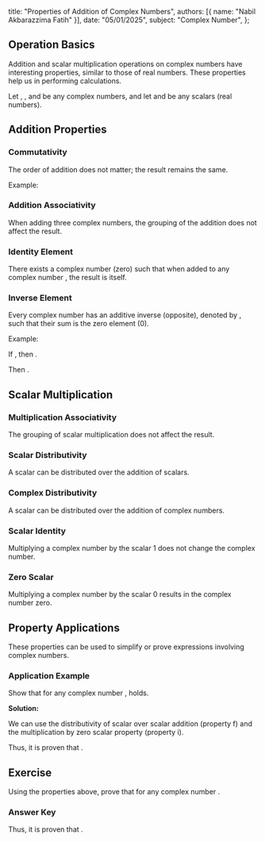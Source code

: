   title: "Properties of Addition of Complex Numbers",
  authors: [{ name: "Nabil Akbarazzima Fatih" }],
  date: "05/01/2025",
  subject: "Complex Number",
};

## Operation Basics

Addition and scalar multiplication operations on complex numbers have interesting properties, similar to those of real numbers. These properties help us in performing calculations.

Let <InlineMath math="z_1" />, <InlineMath math="z_2" />, and <InlineMath math="z_3" /> be any complex numbers, and let <InlineMath math="c" /> and <InlineMath math="d" /> be any scalars (real numbers).

## Addition Properties

### Commutativity

The order of addition does not matter; the result remains the same.

<BlockMath math="z_1 + z_2 = z_2 + z_1" />

Example: <InlineMath math="(2+i) + (1-3i) = (1-3i) + (2+i) = 3-2i" />

### Addition Associativity

When adding three complex numbers, the grouping of the addition does not affect the result.

<BlockMath math="(z_1 + z_2) + z_3 = z_1 + (z_2 + z_3)" />

### Identity Element

There exists a complex number <InlineMath math="0 = 0 + 0i" /> (zero) such that when added to any complex number <InlineMath math="z_1" />, the result is <InlineMath math="z_1" /> itself.

<BlockMath math="z_1 + 0 = z_1" />

### Inverse Element

Every complex number <InlineMath math="z_1 = x + iy" /> has an additive inverse (opposite), denoted by <InlineMath math="-z_1 = -x - iy" />, such that their sum is the zero element (0).

<BlockMath math="z_1 + (-z_1) = 0" />

Example:

If <InlineMath math="z_1 = 5-2i" />, then <InlineMath math="-z_1 = -5+2i" />.

Then <InlineMath math="(5-2i) + (-5+2i) = (5-5) + i(-2+2) = 0 + 0i = 0" />.

## Scalar Multiplication

### Multiplication Associativity

The grouping of scalar multiplication does not affect the result.

<BlockMath math="c(dz_1) = (cd)z_1" />

### Scalar Distributivity

A scalar can be distributed over the addition of scalars.

<BlockMath math="(c + d)z_1 = cz_1 + dz_1" />

### Complex Distributivity

A scalar can be distributed over the addition of complex numbers.

<BlockMath math="c(z_1 + z_2) = cz_1 + cz_2" />

### Scalar Identity

Multiplying a complex number by the scalar 1 does not change the complex number.

<BlockMath math="1 z_1 = z_1" />

### Zero Scalar

Multiplying a complex number by the scalar 0 results in the complex number zero.

<BlockMath math="0 z_1 = 0" />

## Property Applications

These properties can be used to simplify or prove expressions involving complex numbers.

### Application Example

Show that for any complex number <InlineMath math="z" />, <InlineMath math="4z + (-4)z = 0" /> holds.

**Solution:**

We can use the distributivity of scalar over scalar addition (property f) and the multiplication by zero scalar property (property i).

<div className="flex flex-col gap-4">
  <BlockMath math="4z + (-4)z = (4 + (-4))z \quad \text{(Distributive Property)}" />
  <BlockMath math="= (0)z \quad \text{(Scalar addition)}" />
  <BlockMath math="= 0 \quad \text{(Multiplication by Zero Scalar Property)}" />
</div>

Thus, it is proven that <InlineMath math="4z + (-4)z = 0" />.

## Exercise

Using the properties above, prove that <InlineMath math="3z - \frac{1}{2}(2z) = 2z" /> for any complex number <InlineMath math="z" />.

### Answer Key

<div className="flex flex-col gap-4">
  <BlockMath math="3z - \frac{1}{2}(2z) = 3z + (-\frac{1}{2})(2z) \quad \text{(Definition of subtraction)}" />
  <BlockMath math="= 3z + ((-\frac{1}{2}) \times 2)z \quad \text{(Associativity of Scalar Multiplication)}" />
  <BlockMath math="= 3z + (-1)z \quad \text{(Scalar multiplication)}" />
  <BlockMath math="= (3 + (-1))z \quad \text{(Distributive Property)}" />
  <BlockMath math="= (2)z \quad \text{(Scalar addition)}" />
  <BlockMath math="= 2z" />
</div>

Thus, it is proven that <InlineMath math="3z - \frac{1}{2}(2z) = 2z" />.
